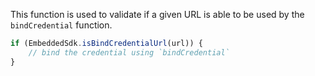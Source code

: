 This function is used to validate if a given URL is able to be used by the `bindCredential` function.

```javascript
if (EmbeddedSdk.isBindCredentialUrl(url)) {
    // bind the credential using `bindCredential`
}
```
